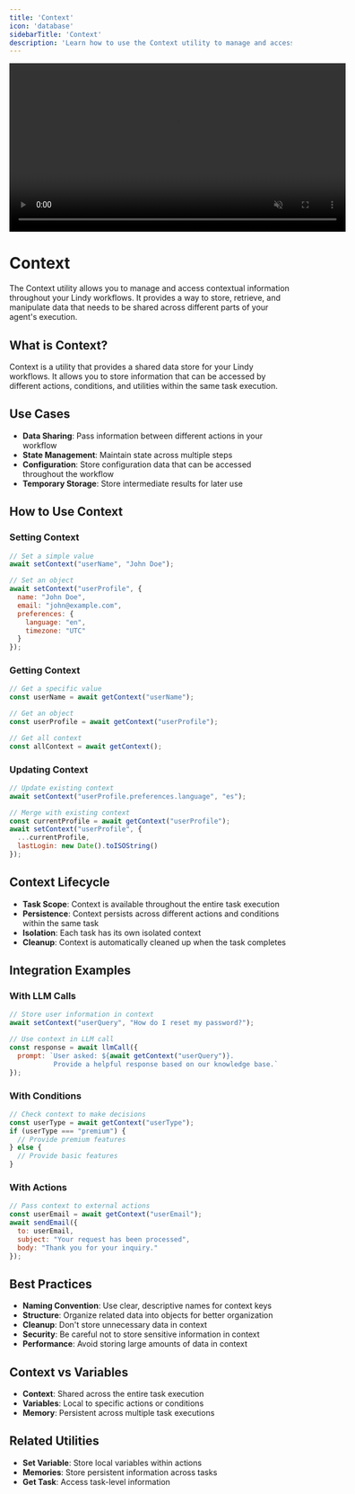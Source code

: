 ```yaml
---
title: 'Context'
icon: 'database'
sidebarTitle: 'Context'
description: 'Learn how to use the Context utility to manage and access contextual information in your workflows'
---
```


<div style={{ display: 'flex', justifyContent: 'center', margin: '2rem 0' }}>
  <div className="video-card">
    <video
      src="https://lindyfiles.nyc3.cdn.digitaloceanspaces.com/triggers.mp4"
      width="600"
      autoPlay
      muted
      loop
      playsInline
      style={{ display: 'block', width: '100%', borderRadius: '16px' }}
    />
  </div>
</div>

# Context

The Context utility allows you to manage and access contextual information throughout your Lindy workflows. It provides a way to store, retrieve, and manipulate data that needs to be shared across different parts of your agent's execution.

## What is Context?

Context is a utility that provides a shared data store for your Lindy workflows. It allows you to store information that can be accessed by different actions, conditions, and utilities within the same task execution.

## Use Cases

- **Data Sharing**: Pass information between different actions in your workflow
- **State Management**: Maintain state across multiple steps
- **Configuration**: Store configuration data that can be accessed throughout the workflow
- **Temporary Storage**: Store intermediate results for later use

## How to Use Context

### Setting Context

```javascript
// Set a simple value
await setContext("userName", "John Doe");

// Set an object
await setContext("userProfile", {
  name: "John Doe",
  email: "john@example.com",
  preferences: {
    language: "en",
    timezone: "UTC"
  }
});
```

### Getting Context

```javascript
// Get a specific value
const userName = await getContext("userName");

// Get an object
const userProfile = await getContext("userProfile");

// Get all context
const allContext = await getContext();
```

### Updating Context

```javascript
// Update existing context
await setContext("userProfile.preferences.language", "es");

// Merge with existing context
const currentProfile = await getContext("userProfile");
await setContext("userProfile", {
  ...currentProfile,
  lastLogin: new Date().toISOString()
});
```

## Context Lifecycle

- **Task Scope**: Context is available throughout the entire task execution
- **Persistence**: Context persists across different actions and conditions within the same task
- **Isolation**: Each task has its own isolated context
- **Cleanup**: Context is automatically cleaned up when the task completes

## Integration Examples

### With LLM Calls

```javascript
// Store user information in context
await setContext("userQuery", "How do I reset my password?");

// Use context in LLM call
const response = await llmCall({
  prompt: `User asked: ${await getContext("userQuery")}. 
           Provide a helpful response based on our knowledge base.`
});
```

### With Conditions

```javascript
// Check context to make decisions
const userType = await getContext("userType");
if (userType === "premium") {
  // Provide premium features
} else {
  // Provide basic features
}
```

### With Actions

```javascript
// Pass context to external actions
const userEmail = await getContext("userEmail");
await sendEmail({
  to: userEmail,
  subject: "Your request has been processed",
  body: "Thank you for your inquiry."
});
```

## Best Practices

- **Naming Convention**: Use clear, descriptive names for context keys
- **Structure**: Organize related data into objects for better organization
- **Cleanup**: Don't store unnecessary data in context
- **Security**: Be careful not to store sensitive information in context
- **Performance**: Avoid storing large amounts of data in context

## Context vs Variables

- **Context**: Shared across the entire task execution
- **Variables**: Local to specific actions or conditions
- **Memory**: Persistent across multiple task executions

## Related Utilities

- **Set Variable**: Store local variables within actions
- **Memories**: Store persistent information across tasks
- **Get Task**: Access task-level information 